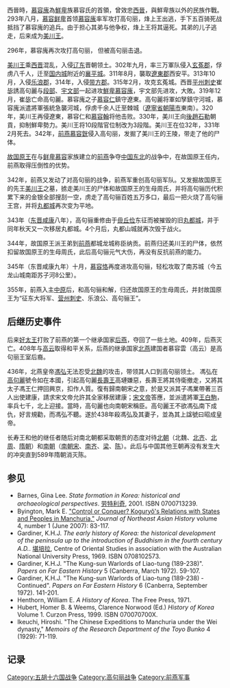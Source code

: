{{Refimprove|date=2019年8月}}
{{Infobox military conflict
|conflict=前燕与高句丽的战争
|image=[[File:Map_of_Baekje(百济).jpg|256px]]
|caption=前燕与高句丽的战争
|partof=[[东晋|东晋]]时發生的戰爭
|date=342-345
|place=[[遼東|遼東]]以及[[朝鲜半岛|朝鲜半岛]]
|result=[[高句丽|高句丽]]几乎滅亡，前燕入主[[中原|中原]]后，和高句骊和解
|combatant1=[[前燕|前燕]]
|combatant2=[[高句丽|高句丽]]<br>[[沃沮|沃沮]]<br>[[東濊|東濊]]
|commander1=[[慕容廆|慕容廆]]<br> [[慕容皝|慕容皝]]<br>[[慕容恪|慕容恪]]<br>[[慕容仁|慕容仁]]
|commander2=[[烽上王|烽上王]]高相夫<br>[[美川王|美川王]]高乙弗<br>[[故国原王|故国原王]]高斯由
|strength1=第一次: 10,000<br>第二次: 不明
|strength2=第一次: 20,000<br>第二次: 不明
|casualties1=6,000?
|casualties2=8,000~18,000?
}}

西晉時，[[慕容廆|慕容廆]]為[[鮮卑|鮮卑]]族慕容氏的首領，曾效忠[[西晉|西晉]]，與鮮卑族以外的民族作戰。
293年八月，[[慕容|慕容]][[鲜卑|鲜卑]]首领[[慕容廆|慕容廆]]率军攻打高句丽，烽上王出逃，手下五百骑死战抵挡了慕容廆的追兵。由于担心其弟与他争权，烽上王将其逼死。其弟的儿子逃走，后来成为[[美川王|美川王]]。

296年，慕容廆再次攻打高句丽， 但被高句丽击退。

[[美川王|美川王]]乘[[西晋|西晋]]混乱，入侵[[辽东|辽东]]晋朝领土。302年九月，率三万軍队侵入[[玄菟郡|玄菟郡]]，俘虏八千人，迁至[[国内城|国内城]]附近的[[襄平城|襄平城]]。311年8月，襲取[[遼東郡|遼東郡]]西安平。313年10月，入侵[[乐浪郡|乐浪郡]]，314年，入侵[[带方郡|带方郡]]。315年2月，攻克玄菟城。西晋[[平州|平州]][[刺史|刺史]]崔毖誘高句麗与[[段部|段部]]、[[宇文部|宇文部]]一起进攻[[鮮卑|鮮卑]][[慕容廆|慕容廆]]，宇文部先进攻，大敗。319年12月，崔毖亡命高句麗。慕容廆之子[[慕容仁|慕容仁]]鎮守遼東。高句麗将軍如孥鎮守河城，慕容廆派遣將軍張統急襲河城，俘虏千余人迁至棘城（[[遼寧省|遼寧省]][[朝陽市|朝陽市]]東南）。320年，美川王再侵遼東，慕容仁和[[慕容翰|慕容翰]]将他击败。330年，美川王向[[後趙|後趙]][[石勒|石勒]]朝貢，抑制鮮卑勢力。美川王将10段階官位制改为3段階。美川王在位32年，331年2月死去。342年，[[前燕|前燕]][[慕容皝|慕容皝]]侵入高句丽，发掘了美川王的王陵，带走了他的尸体。

[[故国原王|故国原王]]在与[[鲜卑|鲜卑]][[慕容|慕容]]家族建立的[[前燕|前燕]]争夺[[中国东北|中国东北]]的战争中，在故国原王任内，前燕取得压倒性的优势。

342年，前燕又发动了对高句丽的战争，前燕军重创高句丽军队。又发掘故国原王的先王[[美川王|美川王]]之墓，掳走美川王的尸体和故国原王的生母周氏，并将高句骊历代积累下来的金银全部搜刮一空，虏走了高句骊百姓五万多口，最后一把火烧了高句骊王宫，并将[[丸都城|丸都城]]再次变为平地。

343年（[[东晋|东晋]][[咸康_(东晋)|咸康]]八年），高句骊重修由于[[毌丘俭|毌丘俭]]东征而被摧毁的旧[[丸都城|丸都城]]，并于同年秋天又一次移居丸都城。4个月后，丸都山城就再次毁于战火。

344年，故国原王派王弟到[[前燕|前燕]]都城龙城称臣纳贡。前燕归还美川王的尸体，依然扣留故国原王的生母周氏，此后高句骊元气大伤，再没有反抗前燕的能力。

345年（东晋咸康九年）十月，[[慕容恪|慕容恪]]再度进攻高句骊，轻松攻取了南苏城（今五龙山城南距苏子河8公里）。

355年，前燕入主[[中原|中原]]后，和高句骊和解，归还故国原王的生母周氏，并封故国原王为“征东大将军、[[营州|营州]][[刺史|刺史]]、乐浪公、高句骊王”。

== 后继历史事件 ==
后来[[好太王|好太王]]打败了前燕的第一个继承国家[[后燕|后燕]]，夺回了一些土地。409年，后燕灭亡。408年与[[慕容雲|高云]]取得和平关系，后燕的继承国家[[北燕|北燕]]建国者慕容雲（高云）是高句丽王室后裔。  

436年，北燕皇帝[[馮弘|馮弘]]无法忍受[[北魏|北魏]]的攻击，带领其人口到高句丽领土。
馮弘在[[高句麗|高句麗]]號令如在本國，引起高句麗[[長壽王|長壽王]]高璉嫌惡，長壽王將其侍衛撤走，又將其太子馮王仁押回興京，扣作人質。復有歸南朝宋之意，於是又派其子馮業帶著三百人出使建康，請求宋文帝允許其全家移居建康；[[宋文帝|宋文帝]]答應，並派遣將軍[[王白駒|王白駒]]，率兵七千，北上迎接。當時，高句麗也向南朝宋稱臣。高句麗王不欲馮弘南下成仇，好言規勸，而馮弘不聽。遂於438年殺馮弘及其妻子，並為其上諡號曰昭成皇帝。

长寿王和他的继任者随后对南北朝都采取朝贡的态度对待[[北朝|北朝]]（北魏、[[北齐|北齐]]、[[北周|北周]]、[[隋朝|隋朝]]）和[[南朝|南朝]]（[[南朝宋|南朝宋]]、[[南齐|南齐]]、[[南朝梁|梁]]、[[南陈|陈]]）。此后与中国其他王朝再没有发生大的冲突直到589年隋朝消灭陈。

==参见==
*Barnes, Gina Lee. ''State formation in Korea: historical and archaeological perspectives''. [[劳特利奇|劳特利奇]], 2001. ISBN 0700713239.
*Byington, Mark E. [https://web.archive.org/web/20111005153543/http://english.historyfoundation.or.kr/Data/Jnah/J4_1_S4.pdf "Control or Conquer? Koguryǒ's Relations with States and Peoples in Manchuria,"] ''Journal of Northeast Asian History'' volume 4, number 1 (June 2007): 83-117.
*Gardiner, K.H.J. ''The early history of Korea: the historical development of the peninsula up to the introduction of Buddhism in the fourth century A.D.''. [[堪培拉|堪培拉]], Centre of Oriental Studies in association with the Australian National University Press, 1969. ISBN 0708102573.
*Gardiner, K.H.J. "The Kung-sun Warlords of Liao-tung (189-238)". ''Papers on Far Eastern History'' 5 (Canberra, March 1972). 59-107.
*Gardiner, K.H.J. "The Kung-sun Warlords of Liao-tung (189-238) - Continued". ''Papers on Far Eastern History'' 6 (Canberra, September 1972). 141-201.
*Henthorn, William E. ''A History of Korea''. The Free Press, 1971.
*Hubert, Homer B. & Weems, Clarence Norwood (Ed.) ''History of Korea'' Volume 1. Curzon Press, 1999. ISBN 070070700X.
*Ikeuchi, Hiroshi. "The Chinese Expeditions to Manchuria under the Wei dynasty," ''Memoirs of the Research Department of the Toyo Bunko'' 4 (1929): 71-119.

==记录==
{{reflist|2}}

[[Category:五胡十六国战争|Category:五胡十六国战争]]
[[Category:高句丽战争|Category:高句丽战争]]
[[Category:前燕军事|Category:前燕军事]]